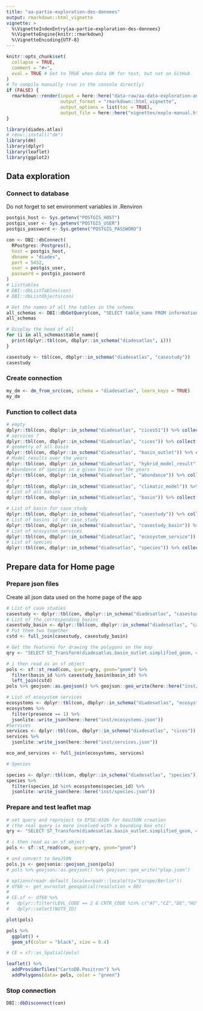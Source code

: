 ```yaml
---
title: "aa-partie-exploration-des-donnees"
output: rmarkdown::html_vignette
vignette: >
  %\VignetteIndexEntry{aa-partie-exploration-des-donnees}
  %\VignetteEngine{knitr::rmarkdown}
  %\VignetteEncoding{UTF-8}
---
```


```r
knitr::opts_chunk$set(
  collapse = TRUE,
  comment = "#>",
  eval = TRUE # Set to TRUE when data OK for test, but not on GitHub
)
# To compile manually (run in the console directly)
if (FALSE) {
  rmarkdown::render(input = here::here("data-raw/aa-data-exploration-and-preparation.Rmd"),
                    output_format = "rmarkdown::html_vignette",
                    output_options = list(toc = TRUE),
                    output_file = here::here("vignettes/explo-manual.html"))
}
```

```r
library(diades.atlas)
# renv::install("dm")
library(dm)
library(dplyr)
library(leaflet)
library(ggplot2)
```

## Data exploration

### Connect to database

Do not forget to set environment variables in .Renviron
```r
postgis_host <- Sys.getenv("POSTGIS_HOST")
postgis_user <- Sys.getenv("POSTGIS_USER")
postgis_password <- Sys.getenv("POSTGIS_PASSWORD")

con <- DBI::dbConnect(
  RPostgres::Postgres(), 
  host = postgis_host,
  dbname = "diades",
  port = 5432,
  user = postgis_user,
  password = postgis_password
)
# Listtables
# DBI::dbListTables(con)
# DBI::dbListObjects(con)

# Get the names of all the tables in the schema
all_schemas <- DBI::dbGetQuery(con, "SELECT table_name FROM information_schema.tables WHERE table_schema='diadesatlas'")
all_schemas

# Display the head of all 
for (i in all_schemas$table_name){
  print(dplyr::tbl(con, dbplyr::in_schema("diadesatlas", i)))
}

casestudy <- tbl(con, dbplyr::in_schema("diadesatlas", "casestudy"))
casestudy
```

### Create connection

```r
my_dm <- dm_from_src(con, schema = "diadesatlas", learn_keys = TRUE)
my_dm
```
### Function to collect data
```r
# empty
dplyr::tbl(con, dbplyr::in_schema("diadesatlas", "cices51")) %>% collect()
# services ?
dplyr::tbl(con, dbplyr::in_schema("diadesatlas", "cices")) %>% collect()
# geometry of all basin
dplyr::tbl(con, dbplyr::in_schema("diadesatlas", "basin_outlet")) %>% collect()
# Model results over the years
dplyr::tbl(con, dbplyr::in_schema("diadesatlas", "hybrid_model_result")) %>% collect()
# Abundance of species in a given basin ove the years 
dplyr::tbl(con, dbplyr::in_schema("diadesatlas", "abundance")) %>% collect()
# ?
dplyr::tbl(con, dbplyr::in_schema("diadesatlas", "climatic_model")) %>% collect()
# List of all basins
dplyr::tbl(con, dbplyr::in_schema("diadesatlas", "basin")) %>% collect()

# List of basin for case_study
dplyr::tbl(con, dbplyr::in_schema("diadesatlas", "casestudy")) %>% collect()
# List of basins id for case_study
dplyr::tbl(con, dbplyr::in_schema("diadesatlas", "casestudy_basin")) %>% collect()
# List of ecosystem services
dplyr::tbl(con, dbplyr::in_schema("diadesatlas", "ecosystem_service")) %>% collect()
# List of species
dplyr::tbl(con, dbplyr::in_schema("diadesatlas", "species")) %>% collect()
```

## Prepare data for Home page
### Prepare json files
Create all json data used on the home page of the app
```r
# List of case studies
casestudy <- dplyr::tbl(con, dbplyr::in_schema("diadesatlas", "casestudy")) %>% collect()
# List of the corresponding basins
casestudy_basin <- dplyr::tbl(con, dbplyr::in_schema("diadesatlas", "casestudy_basin")) %>% collect()
# Put them two together
cstd <- full_join(casestudy, casestudy_basin)

# Get the features for drawing the polygons on the map
qry <- "SELECT ST_Transform(diadesatlas.basin_outlet.simplified_geom, 4326) as geom, basin_id as basin_id FROM diadesatlas.basin_outlet"

# i then read as an sf object
pols <- sf::st_read(con, query=qry, geom="geom") %>% 
  filter(basin_id %in% casestudy_basin$basin_id) %>%
  left_join(cstd)
pols %>% geojson::as.geojson() %>% geojson::geo_write(here::here("inst/casestudy.json"))

# List of ecosystem services
ecosystems <- dplyr::tbl(con, dbplyr::in_schema("diadesatlas", "ecosystem_service")) %>% collect()
ecosystems %>%
  filter(presence == 1) %>%
  jsonlite::write_json(here::here("inst/ecosystems.json"))
#Services 
services <- dplyr::tbl(con, dbplyr::in_schema("diadesatlas", "cices")) %>% collect()
services %>%
  jsonlite::write_json(here::here("inst/services.json"))

eco_and_services <- full_join(ecosystems, services)

# Species

species <- dplyr::tbl(con, dbplyr::in_schema("diadesatlas", "species")) %>% collect()
species %>%
  filter(species_id %in% ecosystems$species_id) %>%
  jsonlite::write_json(here::here("inst/species.json"))

```

### Prepare and test leaflet map
```r
# set query and reproject to EPSG:4326 for GeoJSON creation 
# (the real query is more involved with a bounding box etc)
qry <- "SELECT ST_Transform(diadesatlas.basin_outlet.simplified_geom, 4326) as geom FROM diadesatlas.basin_outlet"

# i then read as an sf object
pols <- sf::st_read(con, query=qry, geom="geom")

# and convert to GeoJSON
pols.js <- geojsonio::geojson_json(pols)
# pols %>% geojson::as.geojson() %>% geojson::geo_write("plop.json")

# options(readr.default_locale=readr::locale(tz="Europe/Berlin"))
# df60 <- get_eurostat_geospatial(resolution = 60)
# 
# CE.sf <- df60 %>%   
#   dplyr::filter(LEVL_CODE == 2 & CNTR_CODE %in% c("AT","CZ","DE","HU","PL","SK")) %>% 
#   dplyr::select(NUTS_ID) 

plot(pols)

pols %>% 
  ggplot() +
  geom_sf(color = "black", size = 0.4)

# CE = sf::as_Spatial(pols)

leaflet() %>% 
  addProviderTiles("CartoDB.Positron") %>% 
  addPolygons(data= pols, color = "green")
```


### Stop connection

```r
DBI::dbDisconnect(con)
```



